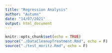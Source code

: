 ```yaml
---
title: "Regression Analysis"
author: "Autumn"
date: "14/07/2021"
output: html_document
---
```


```r
knitr::opts_chunk$set(echo = TRUE)
source("./DataCleanupTreatment.Rmd", echo = F)
source("./test_moritz.Rmd", echo = F)
```

